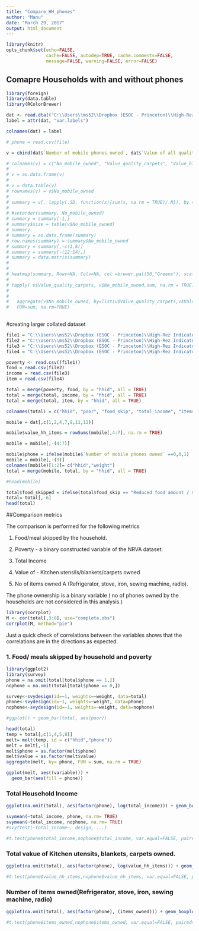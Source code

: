 ```yaml
---
title: "Compare_HH_phones"
author: "Manu"
date: "March 29, 2017"
output: html_document
---
```


```r
library(knitr)
opts_chunk$set(echo=FALSE,
               cache=FALSE, autodep=TRUE, cache.comments=FALSE,
               message=FALSE, warning=FALSE, error=FALSE)
```

## Comapre Households with and without phones

```r
library(foreign)
library(data.table)
library(RColorBrewer)

dat <- read.dta(("C:\\Users\\ms52\\Dropbox (ESOC - Princeton)\\High-Rez Indicators\\Data\\NRVA 2011-12\\Data 2011-12\\Data 2011-12\\M_07c.dta"))
label = attr(dat, "var.labels")

colnames(dat) = label

# phone = read.csv(file)

v = cbind(dat$`Number of mobile phones owned`, dat$`Value of all quality carpets`, dat$`Value of all blankets`, dat$`Debt value`, dat$`Value of all kitchen utensils`, dat$`Males using internet in last 12 months`, dat$`Females using internet in last 12 months`)

# colnames(v) = c("No_mobile_owned", "Value_quality_carpets", "Value_blankets", "Debt_value", "Value_kitche_utensils","Males_using_internet", "Females_using_internet")
# 
# v = as.data.frame(v)
# 
# v = data.table(v)
# rownames(v) = v$No_mobile_owned
# 
# summary = v[, lapply(.SD, function(x){sum(x, na.rm = TRUE)/.N}), by = No_mobile_owned]
# 
# #setorder(summary, No_mobile_owned)
# summary = summary[-1,]
# summary$size = table(v$No_mobile_owned)
# summary
# summary = as.data.frame(summary)
# row.names(summary) = summary$No_mobile_owned
# summary = summary[,-c(1,8)]
# summary = summary[-(12:14),]
# summary = data.matrix(summary)
# 
# 
# heatmap(summary, Rowv=NA, Colv=NA, col =brewer.pal(50,"Greens"), scale="column", margins=c(15,10))
# 
# tapply( v$Value_quality_carpets, v$No_mobile_owned,sum, na.rm = TRUE)
# 
# 
#   aggregate(v$No_mobile_owned, by=list(v$Value_quality_carpets,v$Value_blankets), 
#   FUN=sum, na.rm=TRUE)
  
```

#creating larger collated dataset
```r

file1 = "C:\\Users\\ms52\\Dropbox (ESOC - Princeton)\\High-Rez Indicators\\Data\\NRVA 2011-12\\Data 2011-12\\Data 2011-12\\Poverty.csv"
file2 = "C:\\Users\\ms52\\Dropbox (ESOC - Princeton)\\High-Rez Indicators\\Data\\NRVA 2011-12\\Data 2011-12\\Data 2011-12\\food.csv"
file3 = "C:\\Users\\ms52\\Dropbox (ESOC - Princeton)\\High-Rez Indicators\\Data\\NRVA 2011-12\\Data 2011-12\\Data 2011-12\\income.csv"
file4 = "C:\\Users\\ms52\\Dropbox (ESOC - Princeton)\\High-Rez Indicators\\Data\\NRVA 2011-12\\Data 2011-12\\Data 2011-12\\ItemA.csv"

poverty <- read.csv((file1))
food = read.csv(file2)
income = read.csv(file3)
item = read.csv(file4)

total = merge(poverty, food, by = "hhid", all = TRUE)
total = merge(total, income, by = "hhid", all = TRUE)
total = merge(total, item, by = "hhid", all = TRUE)

colnames(total) = c("hhid", "poor", "food_skip", "total_income", "items_owned")

mobile = dat[,c(1,2,4,7,9,11,12)]

mobile$value_hh_items = rowSums(mobile[,4:7], na.rm = TRUE)

mobile = mobile[,-(4:7)]

mobile$phone = ifelse(mobile$`Number of mobile phones owned` ==0,0,1)
mobile = mobile[,-(3)]
colnames(mobile)[1:2]= c("hhid","weight")
total = merge(mobile, total, by = "hhid", all = TRUE)

#head(mobile)

total$food_skipped = ifelse(total$food_skip == "Reduced food amount / meals", 1, 0)
total= total[,-6]
head(total)
```

##Comparison metrics

The comparison is performed for the following metrics 

1. Food/meal skipped by the household.

2. Poverty - a binary constructed variable of the NRVA dataset.

3. Total Income

4. Value of - Kitchen utensils/blankets/carpets owned

5. No of items owned A (Refrigerator, stove, iron, sewing machine, radio).


The phone ownership is a binary variable ( no of phones owned by the households are not considered in this analysis.)

```r
library(corrplot)
M <- cor(total[,3:8], use="complete.obs")
corrplot(M, method="pie")

```

Just a quick check of correlations  between the variables shows that the correlations are in the directions as expected. 

### 1. Food/ meals skipped by household and poverty

```r
library(ggplot2)
library(survey)
phone = na.omit(total[total$phone == 1,])
nophone = na.omit(total[total$phone == 0,])

survey<-svydesign(id=~1, weights=~weight, data=total)
phone<-svydesign(id=~1, weights=~weight, data=phone)
nophone<-svydesign(id=~1, weights=~weight, data=nophone)

#ggplot() + geom_bar(total, aes(poor))

head(total)
temp = total[,c(1,4,5,8)]
melt= melt(temp, id = c("hhid","phone")) 
melt = melt[,-1]
melt$phone = as.factor(melt$phone)
melt$value = as.factor(melt$value)
aggregate(melt, by= phone, FUN = sum, na.rm = TRUE)

ggplot(melt, aes((variable))) +
  geom_bar(aes(fill = phone))
```

###  Total Household Income

```r

ggplot(na.omit(total), aes(factor(phone), log(total_income))) + geom_boxplot()+coord_flip()

svymean(~total_income, phone, na.rm= TRUE)
svymean(~total_income, nophone, na.rm= TRUE)
#svyttest(~total_income~, design, ...)

#t.test(phone$total_income,nophone$total_income, var.equal=FALSE, paired=FALSE)
```


###  Total vakue of Kitchen utensits, blankets, carpets owned.

```r

ggplot(na.omit(total), aes(factor(phone), log(value_hh_items))) + geom_boxplot()+coord_flip()

#t.test(phone$value_hh_items,nophone$value_hh_items, var.equal=FALSE, paired=FALSE)
```


###  Number of items owned(Refrigerator, stove, iron, sewing machine, radio)

```r

ggplot(na.omit(total), aes(factor(phone), (items_owned))) + geom_boxplot()+coord_flip()

#t.test(phone$items_owned,nophone$items_owned, var.equal=FALSE, paired=FALSE)
```

